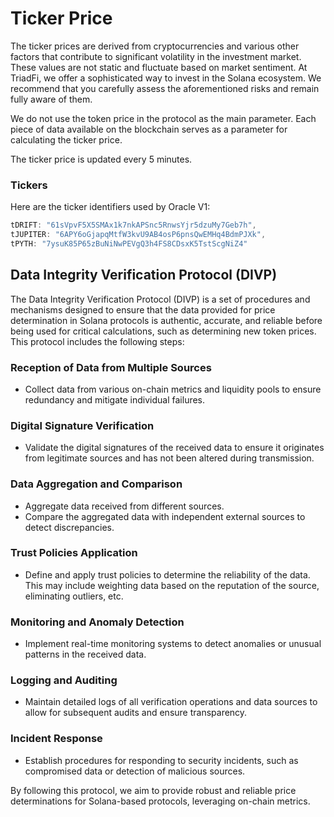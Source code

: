 

<HeroPattern />

# Ticker Price

The ticker prices are derived from cryptocurrencies and various other factors that contribute to significant volatility in the investment market. These values are not static and fluctuate based on market sentiment. At TriadFi, we offer a sophisticated way to invest in the Solana ecosystem. We recommend that you carefully assess the aforementioned risks and remain fully aware of them.

We do not use the token price in the protocol as the main parameter. Each piece of data available on the blockchain serves as a parameter for calculating the ticker price.

The ticker price is updated every 5 minutes.

### Tickers

Here are the ticker identifiers used by Oracle V1:

```ts
tDRIFT: "61sVpvF5X5SMAx1k7nkAPSnc5RnwsYjr5dzuMy7Geb7h",
tJUPITER: "6APY6oGjapqMtfW3kvU9AB4osP6pnsQwEMHq4BdmPJXk",
tPYTH: "7ysuK85P65zBuNiNwPEVgQ3h4FS8CDsxK5TstScgNiZ4"
```

## Data Integrity Verification Protocol (DIVP)

The Data Integrity Verification Protocol (DIVP) is a set of procedures and mechanisms designed to ensure that the data provided for price determination in Solana protocols is authentic, accurate, and reliable before being used for critical calculations, such as determining new token prices. This protocol includes the following steps:

### Reception of Data from Multiple Sources

- Collect data from various on-chain metrics and liquidity pools to ensure redundancy and mitigate individual failures.

### Digital Signature Verification

- Validate the digital signatures of the received data to ensure it originates from legitimate sources and has not been altered during transmission.

### Data Aggregation and Comparison

- Aggregate data received from different sources.
- Compare the aggregated data with independent external sources to detect discrepancies.

### Trust Policies Application

- Define and apply trust policies to determine the reliability of the data. This may include weighting data based on the reputation of the source, eliminating outliers, etc.

### Monitoring and Anomaly Detection

- Implement real-time monitoring systems to detect anomalies or unusual patterns in the received data.

### Logging and Auditing

- Maintain detailed logs of all verification operations and data sources to allow for subsequent audits and ensure transparency.

### Incident Response

- Establish procedures for responding to security incidents, such as compromised data or detection of malicious sources.

By following this protocol, we aim to provide robust and reliable price determinations for Solana-based protocols, leveraging on-chain metrics.
